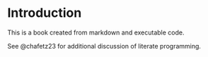 # Introduction

This is a book created from markdown and executable code.

See @chafetz23 for additional discussion of literate programming.

